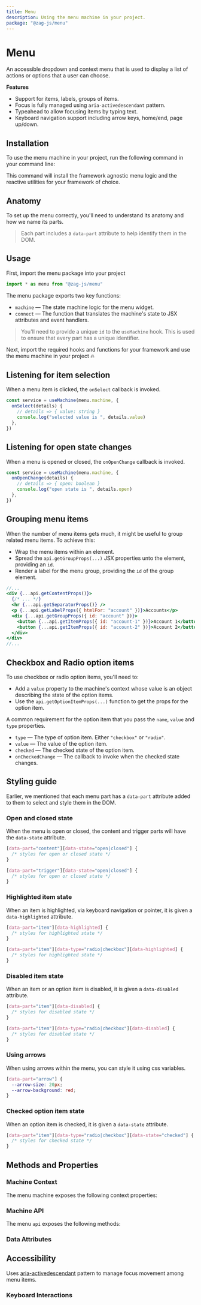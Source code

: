 ```yaml
---
title: Menu
description: Using the menu machine in your project.
package: "@zag-js/menu"
---
```


# Menu

An accessible dropdown and context menu that is used to display a list of
actions or options that a user can choose.

<Resources pkg="@zag-js/menu" />

<Showcase id="Menu" />

**Features**

- Support for items, labels, groups of items.
- Focus is fully managed using `aria-activedescendant` pattern.
- Typeahead to allow focusing items by typing text.
- Keyboard navigation support including arrow keys, home/end, page up/down.

## Installation

To use the menu machine in your project, run the following command in your
command line:

<CodeSnippet id="menu/installation.mdx" />

This command will install the framework agnostic menu logic and the reactive
utilities for your framework of choice.

## Anatomy

To set up the menu correctly, you'll need to understand its anatomy and how we
name its parts.

> Each part includes a `data-part` attribute to help identify them in the DOM.

<Anatomy id="menu" />

## Usage

First, import the menu package into your project

```jsx
import * as menu from "@zag-js/menu"
```

The menu package exports two key functions:

- `machine` — The state machine logic for the menu widget.
- `connect` — The function that translates the machine's state to JSX attributes
  and event handlers.

> You'll need to provide a unique `id` to the `useMachine` hook. This is used to
> ensure that every part has a unique identifier.

Next, import the required hooks and functions for your framework and use the
menu machine in your project 🔥

<CodeSnippet id="menu/usage.mdx" />

## Listening for item selection

When a menu item is clicked, the `onSelect` callback is invoked.

```jsx {4-7}
const service = useMachine(menu.machine, {
  onSelect(details) {
    // details => { value: string }
    console.log("selected value is ", details.value)
  },
})
```

## Listening for open state changes

When a menu is opened or closed, the `onOpenChange` callback is invoked.

```jsx {4-7}
const service = useMachine(menu.machine, {
  onOpenChange(details) {
    // details => { open: boolean }
    console.log("open state is ", details.open)
  },
})
```

## Grouping menu items

When the number of menu items gets much, it might be useful to group related
menu items. To achieve this:

- Wrap the menu items within an element.
- Spread the `api.getGroupProps(...)` JSX properties unto the element, providing
  an `id`.
- Render a label for the menu group, providing the `id` of the group element.

```jsx
//...
<div {...api.getContentProps()}>
  {/* ... */}
  <hr {...api.getSeparatorProps()} />
  <p {...api.getLabelProps({ htmlFor: "account" })}>Accounts</p>
  <div {...api.getGroupProps({ id: "account" })}>
    <button {...api.getItemProps({ id: "account-1" })}>Account 1</button>
    <button {...api.getItemProps({ id: "account-2" })}>Account 2</button>
  </div>
</div>
//...
```

## Checkbox and Radio option items

To use checkbox or radio option items, you'll need to:

- Add a `value` property to the machine's context whose value is an object
  describing the state of the option items.
- Use the `api.getOptionItemProps(...)` function to get the props for the option
  item.

A common requirement for the option item that you pass the `name`, `value` and
`type` properties.

- `type` — The type of option item. Either `"checkbox"` or `"radio"`.
- `value` — The value of the option item.
- `checked` — The checked state of the option item.
- `onCheckedChange` — The callback to invoke when the checked state changes.

<CodeSnippet id="menu/option-items.mdx" />

## Styling guide

Earlier, we mentioned that each menu part has a `data-part` attribute added to
them to select and style them in the DOM.

### Open and closed state

When the menu is open or closed, the content and trigger parts will have the
`data-state` attribute.

```css
[data-part="content"][data-state="open|closed"] {
  /* styles for open or closed state */
}

[data-part="trigger"][data-state="open|closed"] {
  /* styles for open or closed state */
}
```

### Highlighted item state

When an item is highlighted, via keyboard navigation or pointer, it is given a
`data-highlighted` attribute.

```css
[data-part="item"][data-highlighted] {
  /* styles for highlighted state */
}

[data-part="item"][data-type="radio|checkbox"][data-highlighted] {
  /* styles for highlighted state */
}
```

### Disabled item state

When an item or an option item is disabled, it is given a `data-disabled`
attribute.

```css
[data-part="item"][data-disabled] {
  /* styles for disabled state */
}

[data-part="item"][data-type="radio|checkbox"][data-disabled] {
  /* styles for disabled state */
}
```

### Using arrows

When using arrows within the menu, you can style it using css variables.

```css
[data-part="arrow"] {
  --arrow-size: 20px;
  --arrow-background: red;
}
```

### Checked option item state

When an option item is checked, it is given a `data-state` attribute.

```css
[data-part="item"][data-type="radio|checkbox"][data-state="checked"] {
  /* styles for checked state */
}
```

## Methods and Properties

### Machine Context

The menu machine exposes the following context properties:

<ContextTable name="menu" />

### Machine API

The menu `api` exposes the following methods:

<ApiTable name="menu" />

### Data Attributes

<DataAttrTable name="menu" />

## Accessibility

Uses
[aria-activedescendant](https://www.w3.org/WAI/ARIA/apg/patterns/menu-button/examples/menu-button-actions-active-descendant/)
pattern to manage focus movement among menu items.

### Keyboard Interactions

<KeyboardTable name="menu" />
